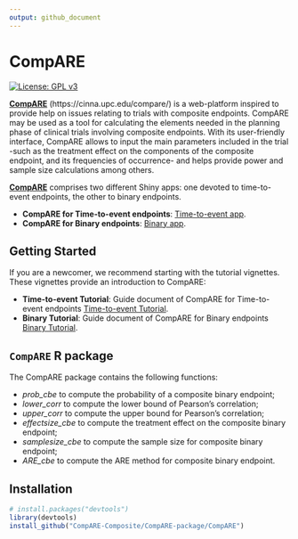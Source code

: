 ---
output: github_document
---

# CompARE  

  [![License: GPL v3](https://img.shields.io/badge/License-GPLv3-blue.svg)](https://www.gnu.org/licenses/gpl-3.0)
  
  <!-- badges: end -->

[**CompARE**](https://cinna.upc.edu/compare/) (https://cinna.upc.edu/compare/) is a web-platform inspired to provide help on issues relating to trials with composite endpoints. CompARE may be used as a tool for calculating the elements needed in the planning phase of clinical trials involving composite endpoints. With its user-friendly interface, CompARE allows to input the main parameters included in the trial -such as the treatment effect on the components of the composite endpoint, and its frequencies of occurrence- and helps provide power and sample size calculations among others.

[**CompARE**](https://cinna.upc.edu/compare/) comprises two different Shiny apps: one devoted to time-to-event endpoints, the other to binary endpoints.

  - **CompARE for Time-to-event endpoints**: [Time-to-event app](http://cinna.upc.edu:3838/compare/CompARETimeToEvent/). 
  - **CompARE for Binary endpoints**:  [Binary app](http://cinna.upc.edu:3838/compare/CompAREBinary/).
   
## Getting Started  

If you are a newcomer, we recommend starting with the tutorial vignettes. 
These vignettes provide an introduction to CompARE:

  - **Time-to-event Tutorial**: Guide document of CompARE for Time-to-event endpoints [Time-to-event Tutorial](http://cinna.upc.edu:3838/compare/CompARETimeToEvent/help_Tutorial.html). 
  - **Binary Tutorial**: Guide document of CompARE for Binary endpoints [Binary Tutorial](http://cinna.upc.edu:3838/compare/CompAREBinary/Help-Tutorial.html).

## `CompARE` R package  


The CompARE package contains the following functions:

- *prob_cbe* to compute the probability of a composite binary endpoint;   
- *lower_corr* to compute the lower bound of Pearson's correlation; 
- *upper_corr* to compute the upper bound for Pearson's correlation; 
- *effectsize_cbe* to compute the treatment effect on the composite binary endpoint;
- *samplesize_cbe* to compute the sample size for composite binary endpoint; 
- *ARE_cbe* to compute the ARE method for composite binary endpoint. 

## Installation

```{r, eval = FALSE}
# install.packages("devtools")
library(devtools)
install_github("CompARE-Composite/CompARE-package/CompARE")
```


